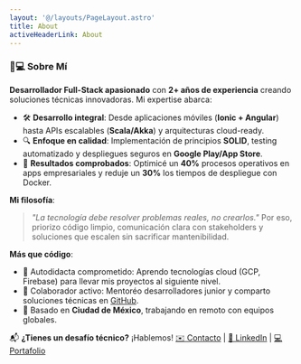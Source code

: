 ```yaml
---
layout: '@/layouts/PageLayout.astro'
title: About
activeHeaderLink: About
---
```


### 👨💻 Sobre Mí
**Desarrollador Full-Stack apasionado** con **2+ años de experiencia** creando soluciones técnicas innovadoras. Mi expertise abarca:
- 🛠️ **Desarrollo integral**: Desde aplicaciones móviles (**Ionic + Angular**) hasta APIs escalables (**Scala/Akka**) y arquitecturas cloud-ready.
- 🔍 **Enfoque en calidad**: Implementación de principios **SOLID**, testing automatizado y despliegues seguros en **Google Play/App Store**.
- 🚀 **Resultados comprobados**: Optimicé un **40%** procesos operativos en apps empresariales y reduje un **30%** los tiempos de despliegue con Docker.

**Mi filosofía**:
> *"La tecnología debe resolver problemas reales, no crearlos."*
Por eso, priorizo código limpio, comunicación clara con stakeholders y soluciones que escalen sin sacrificar mantenibilidad.

**Más que código**:
- 🌱 Autodidacta comprometido: Aprendo tecnologías cloud (GCP, Firebase) para llevar mis proyectos al siguiente nivel.
- 🤝 Colaborador activo: Mentoréo desarrolladores junior y comparto soluciones técnicas en [GitHub](https://github.com/tu-usuario).
- 📍 Basado en **Ciudad de México**, trabajando en remoto con equipos globales.

📬 **¿Tienes un desafío técnico?** ¡Hablemos!
[✉️ Contacto](mailto:email@outlook.com) | [🔗 LinkedIn](https://linkedin.com/tu-perfil) | [💻 Portafolio](https://tu-portafolio.com)
